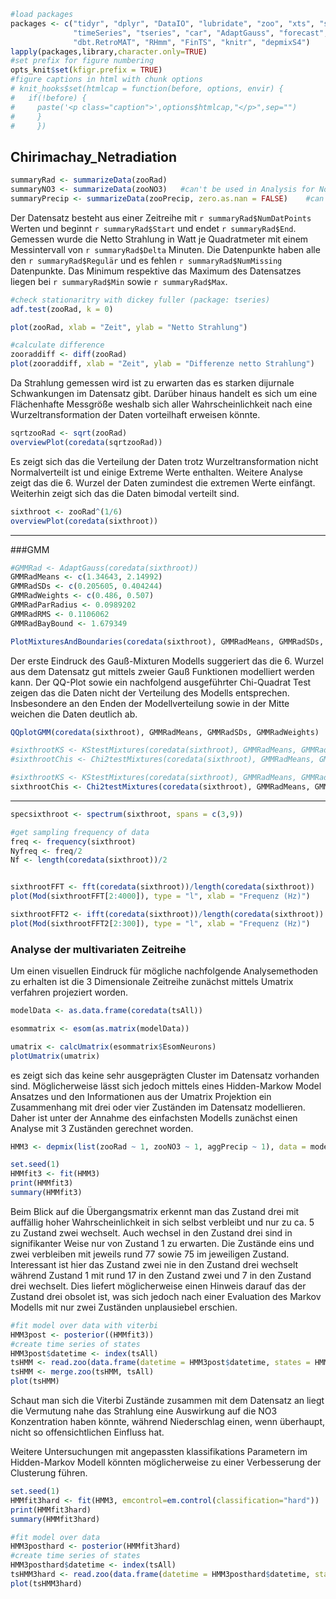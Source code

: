 ```r
#load packages
packages <- c("tidyr", "dplyr", "DataIO", "lubridate", "zoo", "xts", "stringr",
              "timeSeries", "tseries", "car", "AdaptGauss", "forecast", "kfigr",
              "dbt.RetroMAT", "RHmm", "FinTS", "knitr", "depmixS4")
lapply(packages,library,character.only=TRUE)
#set prefix for figure numbering
opts_knit$set(kfigr.prefix = TRUE)
#figure captions in html with chunk options
# knit_hooks$set(htmlcap = function(before, options, envir) {
#   if(!before) {
#     paste('<p class="caption">',options$htmlcap,"</p>",sep="")
#     }
#     })

```


## Chirimachay_Netradiation
```r
summaryRad <- summarizeData(zooRad)
summaryNO3 <- summarizeData(zooNO3)   #can't be used in Analysis for No3 because data are being trimed
summaryPrecip <- summarizeData(zooPrecip, zero.as.nan = FALSE)    #can't be used in Analysis for Precip because data are being trimed
```

Der Datensatz besteht aus einer Zeitreihe mit `r summaryRad$NumDatPoints` Werten
und beginnt `r summaryRad$Start` und endet `r summaryRad$End`. Gemessen wurde
die Netto Strahlung in Watt je Quadratmeter mit einem Messintervall von `r summaryRad$Delta`
Minuten. Die Datenpunkte haben alle den `r summaryRad$Regulär` und es fehlen
`r summaryRad$NumMissing` Datenpunkte. Das Minimum respektive das Maximum des
Datensatzes liegen bei `r summaryRad$Min` sowie `r summaryRad$Max`.

```r
#check stationaritry with dickey fuller (package: tseries)
adf.test(zooRad, k = 0)

plot(zooRad, xlab = "Zeit", ylab = "Netto Strahlung")
```

```r
#calculate difference
zooraddiff <- diff(zooRad)
plot(zooraddiff, xlab = "Zeit", ylab = "Differenze netto Strahlung")
```

Da Strahlung gemessen wird ist zu erwarten das es starken dijurnale Schwankungen
im Datensatz gibt. Darüber hinaus handelt es sich um eine Flächenhafte Messgröße
weshalb sich aller Wahrscheinlichkeit nach eine Wurzeltransformation der Daten
vorteilhaft erweisen könnte.

```r
sqrtzooRad <- sqrt(zooRad)
overviewPlot(coredata(sqrtzooRad))
```

Es zeigt sich das die Verteilung der Daten trotz Wurzeltransformation nicht
Normalverteilt ist und einige Extreme Werte enthalten. Weitere Analyse zeigt
das die 6. Wurzel der Daten zumindest die extremen Werte einfängt. Weiterhin
zeigt sich das die Daten bimodal verteilt sind.

```r
sixthroot <- zooRad^(1/6)
overviewPlot(coredata(sixthroot))
```

***
###GMM
```r
#GMMRad <- AdaptGauss(coredata(sixthroot))
GMMRadMeans <- c(1.34643, 2.14992)
GMMRadSDs <- c(0.205605, 0.404244)
GMMRadWeights <- c(0.486, 0.507)
GMMRadParRadius <- 0.0989202
GMMRadRMS <- 0.1106062
GMMRadBayBound <- 1.679349

PlotMixturesAndBoundaries(coredata(sixthroot), GMMRadMeans, GMMRadSDs, GMMRadWeights, SingleGausses = TRUE, lwd=3)
```

Der erste Eindruck des Gauß-Mixturen Modells suggeriert das die 6. Wurzel aus dem
Datensatz gut mittels zweier Gauß Funktionen modelliert werden kann. Der QQ-Plot
sowie ein nachfolgend ausgeführter Chi-Quadrat Test zeigen das die Daten nicht der
Verteilung des Modells entsprechen. Insbesondere an den Enden der Modellverteilung
sowie in der Mitte weichen die Daten deutlich ab.

```r
QQplotGMM(coredata(sixthroot), GMMRadMeans, GMMRadSDs, GMMRadWeights)

#sixthrootKS <- KStestMixtures(coredata(sixthroot), GMMRadMeans, GMMRadSDs, GMMRadWeights)
#sixthrootChis <- Chi2testMixtures(coredata(sixthroot), GMMRadMeans, GMMRadSDs, GMMRadWeights)
```

```r
#sixthrootKS <- KStestMixtures(coredata(sixthroot), GMMRadMeans, GMMRadSDs, GMMRadWeights)
sixthrootChis <- Chi2testMixtures(coredata(sixthroot), GMMRadMeans, GMMRadSDs, GMMRadWeights,PlotIt = T)
```

***
```r
specsixthroot <- spectrum(sixthroot, spans = c(3,9))

#get sampling frequency of data
freq <- frequency(sixthroot)
Nyfreq <- freq/2
Nf <- length(coredata(sixthroot))/2


sixthrootFFT <- fft(coredata(sixthroot))/length(coredata(sixthroot))
plot(Mod(sixthrootFFT[2:4000]), type = "l", xlab = "Frequenz (Hz)")

sixthrootFFT2 <- ifft(coredata(sixthroot))/length(coredata(sixthroot)) #Pakete: pracma
plot(Mod(sixthrootFFT2[2:300]), type = "l", xlab = "Frequenz (Hz)")
```


### Analyse der multivariaten Zeitreihe

Um einen visuellen Eindruck für mögliche nachfolgende Analysemethoden zu erhalten
ist die 3 Dimensionale Zeitreihe zunächst mittels Umatrix verfahren projeziert worden.

```r
modelData <- as.data.frame(coredata(tsAll))

esommatrix <- esom(as.matrix(modelData))

umatrix <- calcUmatrix(esommatrix$EsomNeurons)
plotUmatrix(umatrix)
```

es zeigt sich das keine sehr ausgeprägten Cluster im Datensatz vorhanden sind.
Möglicherweise lässt sich jedoch mittels eines Hidden-Markow Model Ansatzes und
den Informationen aus der Umatrix Projektion ein Zusammenhang mit drei oder vier
Zuständen im Datensatz modellieren.
Daher ist unter der Annahme des einfachsten Modells zunächst einen Analyse
mit 3 Zuständen gerechnet worden.

```r
HMM3 <- depmix(list(zooRad ~ 1, zooNO3 ~ 1, aggPrecip ~ 1), data = modelData, nstates = 3, family = list(gaussian(), gaussian(), gaussian()))

set.seed(1)
HMMfit3 <- fit(HMM3)
print(HMMfit3)
summary(HMMfit3)

```

Beim Blick auf die Übergangsmatrix erkennt man das Zustand drei mit 
auffällig hoher Wahrscheinlichkeit in sich selbst verbleibt und nur zu ca.
5$%$ zu Zustand zwei wechselt. Auch wechsel in den Zustand drei sind in signifikanter
Weise nur von Zustand 1 zu erwarten. Die Zustände eins und zwei verbleiben mit jeweils
rund 77$%$ sowie 75$%$ im jeweiligen Zustand. Interessant ist hier das Zustand zwei nie
in den Zustand drei wechselt während Zustand 1 mit rund 17$%$ in den Zustand zwei und
7$%$ in den Zustand drei wechselt.
Dies liefert möglicherweise einen Hinweis darauf das der Zustand drei obsolet ist, was
sich jedoch nach einer Evaluation des Markov Modells mit nur zwei Zuständen unplausiebel
erschien.

```r
#fit model over data with viterbi
HMM3post <- posterior((HMMfit3))
#create time series of states
HMM3post$datetime <- index(tsAll)
tsHMM <- read.zoo(data.frame(datetime = HMM3post$datetime, states = HMM3post$state))
tsHMM <- merge.zoo(tsHMM, tsAll)
plot(tsHMM)
```

Schaut man sich die Viterbi Zustände zusammen mit dem Datensatz an liegt die Vermutung
nahe das Strahlung eine Auswirkung auf die NO3 Konzentration haben könnte,
während Niederschlag einen, wenn überhaupt, nicht so offensichtlichen Einfluss hat.


Weitere Untersuchungen mit angepassten klassifikations Parametern im Hidden-Markov
Modell könnten möglicherweise zu einer Verbesserung der Clusterung führen.


```r
set.seed(1)
HMMfit3hard <- fit(HMM3, emcontrol=em.control(classification="hard"))
print(HMMfit3hard)
summary(HMMfit3hard)
```

```r
#fit model over data
HMM3posthard <- posterior(HMMfit3hard)
#create time series of states
HMM3posthard$datetime <- index(tsAll)
tsHMM3hard <- read.zoo(data.frame(datetime = HMM3posthard$datetime, states = HMM3posthard$state))
plot(tsHMM3hard)
```


